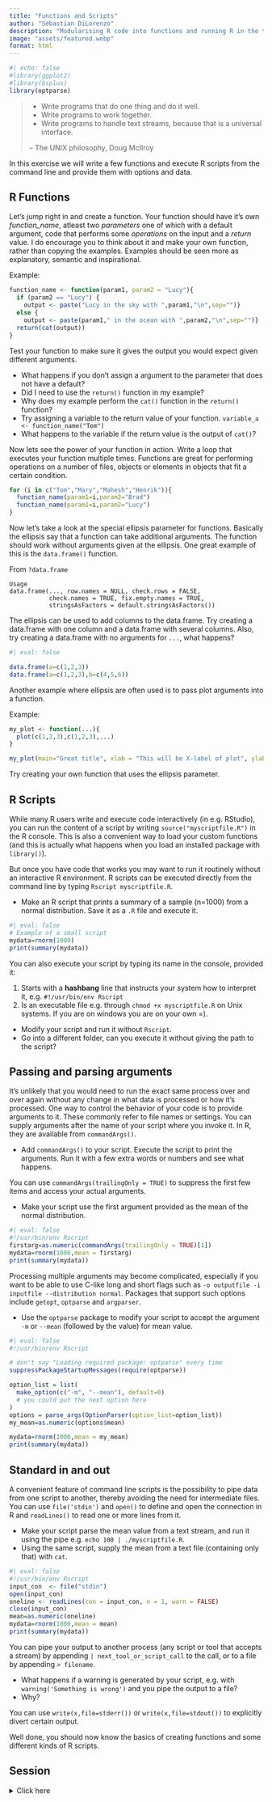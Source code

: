 ```yaml
---
title: "Functions and Scripts"
author: "Sebastian DiLorenzo"
description: "Modularising R code into functions and running R in the terminal."
image: "assets/featured.webp"
format: html
---
```


```r
#| echo: false
#library(ggplot2)
#library(bsplus)
library(optparse)
```

::: {.callout-note}
> - Write programs that do one thing and do it well.
> - Write programs to work together.
> - Write programs to handle text streams, because that is a universal interface.
>
> -- The UNIX philosophy, Doug McIlroy

In this exercise we will write a few functions and execute R scripts from the command line and provide them with options and data.
:::

## R Functions

Let's jump right in and create a function. Your function should have it's own *function_name*, atleast two *parameters* one of which with a default argument, code that performs some *operations* on the input and a *return* value. I do encourage you to think about it and make your own function, rather than copying the examples. Examples should be seen more as explanatory, semantic and inspirational.

Example:

```r
function_name <- function(param1, param2 = "Lucy"){
  if (param2 == "Lucy") {
    output <- paste("Lucy in the sky with ",param1,"\n",sep="")}
  else {
    output <- paste(param1," in the ocean with ",param2,"\n",sep="")}
  return(cat(output))
}
```

Test your function to make sure it gives the output you would expect given different arguments.

- What happens if you don't assign a argument to the parameter that does not have a default?
- Did I need to use the `return()` function in my example?
- Why does my example perform the `cat()` function in the `return()` function?
- Try assigning a variable to the return value of your function.
  ` variable_a <- function_name("Tom")` 
- What happens to the variable if the return value is the output of `cat()`?

Now lets see the power of your function in action. Write a loop that executes your function multiple times. Functions are great for performing operations on a number of files, objects or elements in objects that fit a certain condition.

```r
for (i in c("Tom","Mary","Mahesh","Henrik")){
  function_name(param1=i,param2="Brad")
  function_name(param1=i,param2="Lucy")
}
```

Now let's take a look at the special ellipsis parameter for functions. Basically the ellipsis say that a function can take additional arguments. The function should work without arguments given at the ellipsis. One great example of this is the `data.frame()` function.

From `?data.frame`

```         
Usage
data.frame(..., row.names = NULL, check.rows = FALSE,
           check.names = TRUE, fix.empty.names = TRUE,
           stringsAsFactors = default.stringsAsFactors())
```

The ellipsis can be used to add columns to the data.frame. Try creating a data.frame with one column and a data.frame with several columns. Also, try creating a data.frame with no arguments for `...`, what happens?

```r
#| eval: false

data.frame(a=c(1,2,3))
data.frame(a=c(1,2,3),b=c(4,5,6))
```

Another example where ellipsis are often used is to pass plot arguments into a function.

Example:

```r
my_plot <- function(...){
  plot(c(1,2,3),c(1,2,3),...)
}

my_plot(main="Great title", xlab = "This will be X-label of plot", ylab="Y-label")
```

Try creating your own function that uses the ellipsis parameter.

## R Scripts

While many R users write and execute code interactively (in e.g. RStudio), you can run the content of a script by writing `source("myscriptfile.R")` in the R console. This is also a convenient way to load your custom functions (and this is actually what happens when you load an installed package with `library()`).

But once you have code that works you may want to run it routinely without an interactive R environment. R scripts can be executed directly from the command line by typing `Rscript myscriptfile.R`.

- Make an R script that prints a summary of a sample (n=1000) from a normal distribution. Save it as a `.R` file and execute it.

```r
#| eval: false
# Example of a small script
mydata=rnorm(1000)
print(summary(mydata))
```

You can also execute your script by typing its name in the console, provided it:

1. Starts with a **hashbang** line that instructs your system how to interpret it, e.g. `#!/usr/bin/env Rscript`
2. Is an executable file e.g. through `chmod +x myscriptfile.R` on Unix systems. If you are on windows you are on your own =).


- Modify your script and run it without `Rscript`.
- Go into a different folder, can you execute it without giving the path to the script?

<!--
```r
#| eval: false
#!/usr/bin/env Rscript
mydata=rnorm(1000)
print(summary(mydata))
```
-->

## Passing and parsing arguments

It's unlikely that you would need to run the exact same process over and over again without any change in what data is processed or how it's processed. One way to control the behavior of your code is to provide arguments to it. These commonly refer to file names or settings. You can supply arguments after the name of your script where you invoke it. In R, they are available from `commandArgs()`.

- Add `commandArgs()` to your script. Execute the script to print the arguments. Run it with a few extra words or numbers and see what happens.

You can use `commandArgs(trailingOnly = TRUE)` to suppress the first few items and access your actual arguments.

- Make your script use the first argument provided as the mean of the normal distribution.

```r
#| eval: false
#!/usr/bin/env Rscript
firstarg=as.numeric(commandArgs(trailingOnly = TRUE)[1])
mydata=rnorm(1000,mean = firstarg)
print(summary(mydata))
```

Processing multiple arguments may become complicated, especially if you want to be able to use C-like long and short flags such as `-o outputfile -i inputfile --distribution normal`. Packages that support such options include `getopt`, `optparse` and `argparser`.

- Use the `optparse` package to modify your script to accept the argument `-m` or `--mean` (followed by the value) for mean value.

```r
#| eval: false
#!/usr/bin/env Rscript

# don't say "Loading required package: optparse" every time
suppressPackageStartupMessages(require(optparse))

option_list = list(
  make_option(c("-m", "--mean"), default=0)
  # you could put the next option here
)
options = parse_args(OptionParser(option_list=option_list))
my_mean=as.numeric(options$mean)

mydata=rnorm(1000,mean = my_mean)
print(summary(mydata))
```

## Standard in and out

A convenient feature of command line scripts is the possibility to pipe data from one script to another, thereby avoiding the need for intermediate files. You can use `file('stdin')` and `open()` to define and open the connection in R and `readLines()` to read one or more lines from it.

- Make your script parse the mean value from a text stream, and run it using the pipe e.g. `echo 100 | ./myscriptfile.R`.
- Using the same script, supply the mean from a text file (containing only that) with `cat`.

```r
#| eval: false
#!/usr/bin/env Rscript
input_con  <- file("stdin")
open(input_con)
oneline <- readLines(con = input_con, n = 1, warn = FALSE)
close(input_con)
mean=as.numeric(oneline)
mydata=rnorm(1000,mean = mean)
print(summary(mydata))
```

You can pipe your output to another process (any script or tool that accepts a stream) by appending `| next_tool_or_script_call` to the call, or to a file by appending `> filename`.

- What happens if a warning is generated by your script, e.g. with `warning('Something is wrong')` and you pipe the output to a file?
- Why?
<!-- Answer: It only prints stdout to file, because the error comes to stderr, not stdout -->

You can use `write(x,file=stderr())` or `write(x,file=stdout())` to explicitly divert certain output.

Well done, you should now know the basics of creating functions and some different kinds of R scripts.

<!-- # Bonus challenges

If you have time, practice by writing an R script that you need in your own work, or select either of the following:

* Write a script that parses any text stream by line from either a file (when specified) or *stdin*, and writes to either another file (when specified) or *stdout*. Each line is written with a certain probability which is also provided as an argument (lines that start with **#** are always written). Report to *stderr* the number of lines read and written. Try your script on any *fastq*, *bam*/*sam*, or *vcf*-formatted data.

* Write a script that summarizes the content of a table contained in a plain text file. The table is supplied either as a file (when specified) or as a stream. Make sure any lines starting with *#* are ignored. For speed, do not use more than a maximum of 1000 lines as default, or another number if supplied as an argument. Try your script on any tabular data you have available.

-->

## Session

<details>
  <summary>Click here</summary>

```r
#| label: session

sessionInfo()
```

</details>
